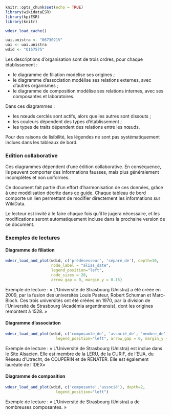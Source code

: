 
```r
knitr::opts_chunk$set(echo = TRUE)
library(wikidataESR)
library(kpiESR)
library(knitr)

wdesr_load_cache()

uai.unistra <- "0673021V"
uai <- uai.unistra
wdid <- "Q157575"
```

Les descriptions d'organisation sont de trois ordres, pour chaque établissement :

- le diagramme de filiation modélise ses origines ;
- le diagramme d'association modélise ses relations externes, avec d'autres organismes\ ;
- le diagramme de composition modélise ses relations internes, avec ses composantes et laboratoires.

Dans ces diagrammes :

- les nœuds cerclés sont actifs, alors que les autres sont dissouts ;
- les couleurs dépendent des types d'établissement ;
- les types de traits dépendent des relations entre les nœuds.

Pour des raisons de lisibilité, les légendes ne sont pas systématiquement inclues dans les tableaux de bord.

### Edition collaborative
Ces diagrammes dépendent d'une édition collaborative. En conséquence, ils peuvent comporter des informations fausses, mais plus généralement incomplètes et non uniformes. 

Ce document fait partie d'un effort d'harmonisation de ces données, grâce à une modélisation décrite dans [ce guide](https://github.com/cpesr/wikidataESR/blob/master/Rmd/wikidataESR.md). Chaque tableau de bord comporte un lien permettant de modifier directement les informations sur WikiData.

Le lecteur est invité à le faire chaque fois qu'il le jugera nécessaire, et les modifications seront automatiquement incluse dans la prochaine version de ce document.

```{=latex}
\vfill
```

### Exemples de lectures 

#### Diagramme de filiation

```r
wdesr_load_and_plot(wdid, c('prédécesseur', 'séparé_de'), depth=10, 
                    node_label = "alias_date",
                    legend_position="left",
                    node_sizes = 20, 
                    arrow_gap = 0, margin_y = 0.15)
```

Exemple de lecture : « L'Université de Strasbourg (Unistra) a été créée en 2009, par la fusion des universités Louis Pasteur, Robert Schuman et Marc-Bloch. Ces trois universités ont été créées en 1970, par la division de l'Université de Strasbourg (Académia argentinensis), dont les origines remontent à 1528. »

```{=latex}
\vfill
```


#### Diagramme d'association

```r
wdesr_load_and_plot(wdid, c('composante_de', 'associé_de', 'membre_de'), depth=2, 
                      legend_position="left", arrow_gap = 0, margin_y = 0.1)
```

Exemple de lecture : « L'Université de Strasbourg (Unistra) est inclue dans le Site Alsacien. Elle est membre de la LERU, de la CURIF, de l'EUA, du Réseau d'Utrecht, de COUPERIN et de RENATER. Elle est également lauréate de l'IDEX»

```{=latex}
\vfill
```


#### Diagramme de composition

```r
wdesr_load_and_plot(wdid, c('composante','associé'), depth=2,
                      legend_position="left")
```

Exemple de lecture : « L'Université de Strasbourg (Unistra) a de nombreuses composantes.\ »

